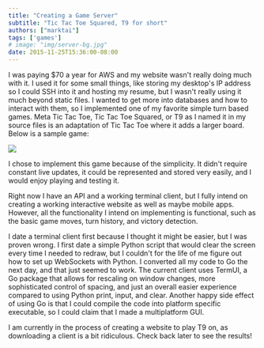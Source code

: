 ```yaml
---
title: "Creating a Game Server"
subtitle: "Tic Tac Toe Squared, T9 for short"
authors: ["marktai"]
tags: ['games']
# image: "img/server-bg.jpg"
date: 2015-11-25T15:36:00-08:00
---
```

I was paying $70 a year for AWS and my website wasn't really doing much with it.  I used it for some small things, like storing my desktop's IP address so I could SSH into it and hosting my resume, but I wasn't really using it much beyond static files.  I wanted to get more into databases and how to interact with them, so I implemented one of my favorite simple turn based games.  Meta Tic Tac Toe, Tic Tac Toe Squared, or T9 as I named it in my source files is an adaptation of Tic Tac Toe where it adds a larger board.  Below is a sample game: 

<img src='/img/meta-tic-tac-toe.jpg'></img>

I chose to implement this game because of the simplicity.  It didn't require constant live updates, it could be represented and stored very easily, and I would enjoy playing and testing it.

Right now I have an API and a working terminal client, but I fully intend on creating a working interactive website as well as maybe mobile apps.  However, all the functionality I intend on implementing is functional, such as the basic game moves, turn history, and victory detection.

I date a terminal client first because I thought it might be easier, but I was proven wrong.  I first date a simple Python script that would clear the screen every time I needed to redraw, but I couldn't for the life of me figure out how to set up WebSockets with Python.  I converted all my code to Go the next day, and that just seemed to work.  The current client uses TermUI, a Go package that allows for rescaling on window changes, more sophisticated control of spacing, and just an overall easier experience compared to using Python print, input, and clear.  Another happy side effect of using Go is that I could compile the code into platform specific executable, so I could claim that I made a multiplatform GUI.

I am currently in the process of creating a website to play T9 on, as downloading a client is a bit ridiculous.  Check back later to see the results!
